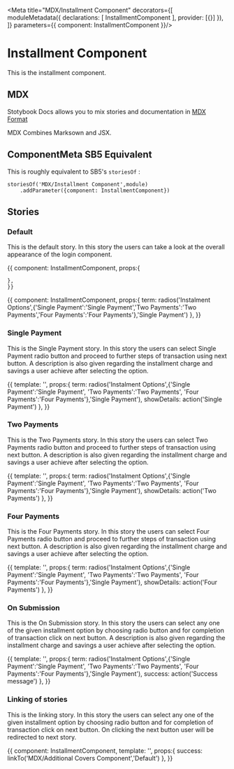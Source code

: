 
<Meta title="MDX/Installment Component" decorators={[
    moduleMetadata({
        declarations: [
            InstallmentComponent
        ],
        provider: [{}]
    }),
]} parameters={{
    component: InstallmentComponent
}}/>

# Installment Component 

This is the installment component.

## MDX

Stotybook Docs allows you to mix stories and documentation in 
[MDX Format](https://mdxjs.com/)

MDX Combines Marksown and JSX.

## ComponentMeta SB5 Equivalent

This is roughly equivalent to SB5's `storiesOf` :

```
storiesOf('MDX/Installment Component',module)
    .addParameter({component: InstallmentComponent})

```

## Stories

### Default

This is the default story. In this story the users can take a look at the overall
appearance of the login component.

<Preview>
  <Story name="Default">{{
    component: InstallmentComponent,
    props:{
      
    },
    }}    
  </Story>
</Preview>

<Preview>
  <Story name="Installment Type">{{
    component: InstallmentComponent,
    props:{
      term: radios('Instalment Options',{'Single Payment':'Single Payment','Two Payments':'Two Payments','Four Payments':'Four Payments'},'Single Payment')
    },
    }}    
  </Story>
</Preview>

### Single Payment

This is the Single Payment story. In this story the users can select Single Payment radio button and proceed to 
further steps of transaction using next button. A description is also given regarding the installment charge and savings a
user achieve after selecting the option. 

<Preview>
  <Story name="Single Payment">{{    
    template: '<app-installment (OnSinglePayment)="showDetails($event)"></app-installment>',
    props:{
        term: radios('Instalment Options',{'Single Payment':'Single Payment',
                                            'Two Payments':'Two Payments',
                                            'Four Payments':'Four Payments'},'Single Payment'),
        showDetails: action('Single Payment')
    },
    }}    
  </Story>
</Preview>

### Two Payments

This is the Two Payments story. In this story the users can select Two Payments radio button and proceed to 
further steps of transaction using next button. A description is also given regarding the installment charge and savings a
user achieve after selecting the option.

<Preview>
  <Story name="Two Payments">{{    
    template: '<app-installment (OnTwoPayments)="showDetails($event)"></app-installment>',
    props:{
      term: radios('Instalment Options',{'Single Payment':'Single Payment',
                                            'Two Payments':'Two Payments',
                                            'Four Payments':'Four Payments'},'Single Payment'),
        showDetails: action('Two Payments')
    },
    }}    
  </Story>
</Preview>

### Four Payments

This is the Four Payments story. In this story the users can select Four Payments radio button and proceed to 
further steps of transaction using next button. A description is also given regarding the installment charge and savings a
user achieve after selecting the option.

<Preview>
  <Story name="Four Payments">{{    
    template: '<app-installment (OnFourPayments)="showDetails($event)"></app-installment>',
    props:{
      term: radios('Instalment Options',{'Single Payment':'Single Payment',
                                            'Two Payments':'Two Payments',
                                            'Four Payments':'Four Payments'},'Single Payment'),
        showDetails: action('Four Payments')
    },
    }}    
  </Story>
</Preview>

### On Submission

This is the On Submission story. In this story the users can select any one of the given installment option by choosing radio button 
and for completion of transaction click on next button. A description is also given regarding the installment charge and savings a
user achieve after selecting the option.

<Preview>
  <Story name="On Submission">{{    
    template: '<app-installment (OnSubmission)="success($event)"></app-installment>',
    props:{
        term: radios('Instalment Options',{'Single Payment':'Single Payment',
                                            'Two Payments':'Two Payments',
                                            'Four Payments':'Four Payments'},'Single Payment'),
        success: action('Success message')
    },
    }}    
  </Story>
</Preview>

### Linking of stories

This is the linking story. In this story the users can select any one of the given installment option by choosing radio button 
and for completion of transaction click on next button. On clicking the next button user will be redirected to next story.

<Preview>
  <Story name="Link to next story">{{
    component: InstallmentComponent,
    template: '<app-installment (OnSubmission)="success($event)"></app-installment>',
    props:{
        success: linkTo('MDX/Additional Covers Component','Default')
    },
    }}    
  </Story>
</Preview>